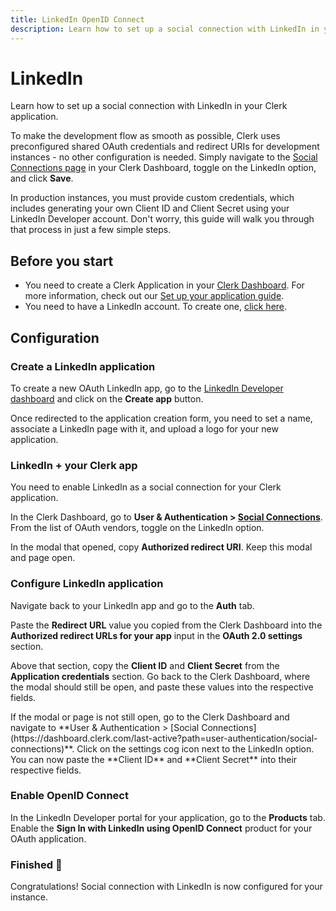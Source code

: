 ```yaml
---
title: LinkedIn OpenID Connect
description: Learn how to set up a social connection with LinkedIn in your Clerk application.
---
```


# LinkedIn

Learn how to set up a social connection with LinkedIn in your Clerk application.

To make the development flow as smooth as possible, Clerk uses preconfigured shared OAuth credentials and redirect URIs for development instances - no other configuration is needed. Simply navigate to the [Social Connections page](https://dashboard.clerk.dev/last-active?path=user-authentication/social-connections) in your Clerk Dashboard, toggle on the LinkedIn option, and click **Save**.

In production instances, you must provide custom credentials, which includes generating your own Client ID and Client Secret using your LinkedIn Developer account. Don't worry, this guide will walk you through that process in just a few simple steps.

## Before you start

- You need to create a Clerk Application in your [Clerk Dashboard](https://dashboard.clerk.dev/). For more information, check out our [Set up your application guide](/docs/quickstarts/setup-clerk).
- You need to have a LinkedIn account. To create one, [click here](https://developer.linkedin.com/).

## Configuration

<Steps>

### Create a LinkedIn application

To create a new OAuth LinkedIn app, go to the [LinkedIn Developer dashboard](https://developer.linkedin.com/) and click on the **Create app** button.

<Images
  width={3024}
  height={1654}
  src="/docs/images/authentication-providers/linkedin/create-application.webp"
  alt="The Linkedin Developer dashboard's homepage. A red arrow is pointing to the 'Create app' button."
/>


Once redirected to the application creation form, you need to set a name, associate a LinkedIn page with it, and upload a logo for your new application.

<Images
  width={3024}
  height={1654}
  src="/docs/images/authentication-providers/linkedin/new-app-form.webp"
  alt="The 'Create new app' form in the Linkedin Developer portal."
/>

### LinkedIn + your Clerk app

You need to enable LinkedIn as a social connection for your Clerk application.

In the Clerk Dashboard, go to **User & Authentication > [Social Connections](https://dashboard.clerk.com/last-active?path=user-authentication/social-connections)**. From the list of OAuth vendors, toggle on the LinkedIn option.

<Images
  width={3024}
  height={1654}
  src="/docs/images/authentication-providers/linkedin/enable-linkedin.webp"
  alt="The 'Social connections' page in the Clerk Dashboard. A red arrow is pointing to the LinkedIn toggle."
/>

In the modal that opened, copy **Authorized redirect URI**. Keep this modal and page open.

<Images
  width={2490}
  height={1394}
  src="/docs/images/authentication-providers/linkedin/redirect-uri.webp"
  alt="The LinkedIn settings modal in the Clerk Dashboard. A red arrow is pointing to the 'Redirect URI' copy button."
/>

### Configure LinkedIn application

Navigate back to your LinkedIn app and go to the **Auth** tab.

Paste the **Redirect URL** value you copied from the Clerk Dashboard into the **Authorized redirect URLs for your app** input in the **OAuth 2.0 settings** section.

Above that section, copy the **Client ID** and **Client Secret** from the **Application credentials** section. Go back to the Clerk Dashboard, where the modal should still be open, and paste these values into the respective fields. 

<Callout type="info">
  If the modal or page is not still open, go to the Clerk Dashboard and navigate to **User & Authentication > [Social Connections](https://dashboard.clerk.com/last-active?path=user-authentication/social-connections)**. Click on the settings cog icon next to the LinkedIn option. You can now paste the **Client ID** and **Client Secret** into their respective fields.
</Callout>

<Images
  width={1096}
  height={978}
  src="/docs/images/authentication-providers/linkedin/configure-app.webp"
  alt="The 'Auth' tab in the Linkedin Developer dashboard for a user's application. There is a red box around the 'Authentication keys' section, which contains the 'Client ID' and 'Client Secret' values. There is also a red box around the 'Authorized redirect URLs for your app' section."
/>

### Enable OpenID Connect

In the LinkedIn Developer portal for your application, go to the **Products** tab. Enable the **Sign In with LinkedIn using OpenID Connect** product for your OAuth application.

<Images
  width={1096}
  height={978}
  src="/docs/images/authentication-providers/linkedin/enable-oidc.webp"
  alt="The 'Products' tab in the Linkedin Developer dashboard for a user's application. There is a red arrow with the number 1 pointing to the 'Products' tab and a red arrow with the number 2 pointing to the 'Request access' button on the 'Sign In with LinkedIn using OpenID Connect' product."
/>

### Finished 🎉

Congratulations! Social connection with LinkedIn is now configured for your instance.

</Steps>
